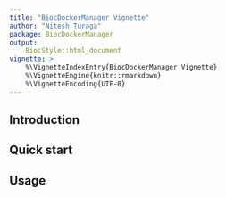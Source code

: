 ```yaml
---
title: "BiocDockerManager Vignette"
author: "Nitesh Turaga"
package: BiocDockerManager
output: 
    BiocStyle::html_document
vignette: >
    %\VignetteIndexEntry{BiocDockerManager Vignette}
    %\VignetteEngine{knitr::rmarkdown}
    %\VignetteEncoding{UTF-8}  
---
```


## Introduction

## Quick start

## Usage